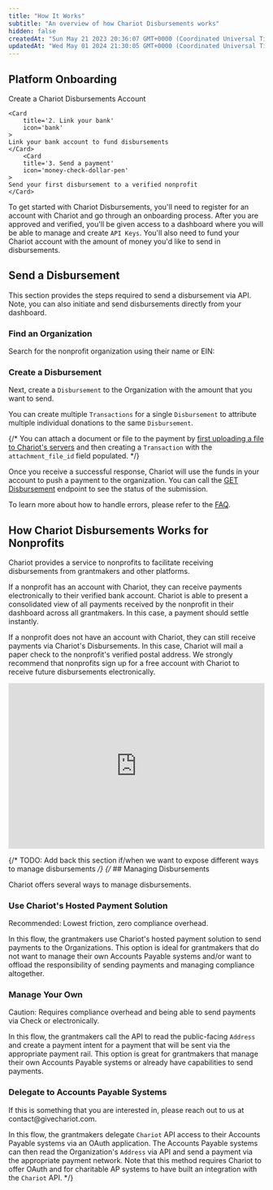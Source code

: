 ```yaml
---
title: "How It Works"
subtitle: "An overview of how Chariot Disbursements works"
hidden: false
createdAt: "Sun May 21 2023 20:36:07 GMT+0000 (Coordinated Universal Time)"
updatedAt: "Wed May 01 2024 21:30:05 GMT+0000 (Coordinated Universal Time)"
---
```


## Platform Onboarding
<CardGroup cols={3}>
    <Card
        title='1. Set up account'
        icon='user-plus'
    >
    Create a Chariot Disbursements Account
    </Card>

    <Card
        title='2. Link your bank'
        icon='bank'
    >
    Link your bank account to fund disbursements
    </Card>
        <Card
        title='3. Send a payment'
        icon='money-check-dollar-pen'
    >
    Send your first disbursement to a verified nonprofit
    </Card>
</CardGroup>

To get started with Chariot Disbursements, you'll need to register for an account with Chariot and go through an onboarding process.
After you are approved and verified, you'll be given access to a dashboard where you will be able to manage and create `API Keys`.
You'll also need to fund your Chariot account with the amount of money you'd like to send in disbursements.


## Send a Disbursement

This section provides the steps required to send a disbursement via API. Note, you can also initiate and send disbursements directly from your dashboard.

<Steps>

### Find an Organization

Search for the nonprofit organization using their name or EIN:

<EndpointRequestSnippet endpoint="GET /v1/organizations/search" />



### Create a Disbursement

Next, create a `Disbursement` to the Organization with the amount that you want to send.

You can create multiple `Transactions` for a single `Disbursement` to attribute multiple individual donations to the same `Disbursement`.

{/* <Note>
You can attach a document or file to the payment by [first uploading a file to Chariot's servers](/v2024-10-30/api/files/upload-file)
and then creating a `Transaction` with the `attachment_file_id` field populated.
</Note> */}

<EndpointRequestSnippet endpoint="POST /v1/disbursements"  example="MultipleTransactions"/>

Once you receive a successful response, Chariot will use the funds in your account to push a payment to the organization.
You can call the [GET Disbursement](/api/disbursements/get) endpoint to see the status of the submission.

To learn more about how to handle errors, please refer to the [FAQ](/guides/disbursements/faq).


</Steps>

## How Chariot Disbursements Works for Nonprofits

Chariot provides a service to nonprofits to facilitate receiving disbursements from grantmakers and other platforms.

If a nonprofit has an account with Chariot, they can receive payments electronically to their verified bank account.
Chariot is able to present a consolidated view of all payments received by the nonprofit in their dashboard across all grantmakers.
In this case, a payment should settle instantly.

If a nonprofit does not have an account with Chariot, they can still receive payments via Chariot's Disbursements.
In this case, Chariot will mail a paper check to the nonprofit's verified postal address.
We strongly recommend that nonprofits sign up for a free account with Chariot to receive future disbursements electronically.

<div style="position: relative; padding-bottom: 64.5933014354067%; height: 0;"><iframe src="https://www.loom.com/embed/10fd1d33512d49a79a4a3cb877d4f6eb?sid=da45d550-d06b-4398-8770-d7645a0a0c09" frameborder="0" webkitallowfullscreen mozallowfullscreen allowfullscreen style="position: absolute; top: 0; left: 0; width: 100%; height: 100%;"></iframe></div>


{/* TODO: Add back this section if/when we want to expose different ways to manage disbursements */}
{/* ## Managing Disbursements

Chariot offers several ways to manage disbursements.

### Use Chariot's Hosted Payment Solution

<Tip>
Recommended: Lowest friction, zero compliance overhead.
</Tip>

In this flow, the grantmakers use Chariot's hosted payment solution to send payments to the Organizations.
This option is ideal for grantmakers that do not want to manage their own Accounts Payable systems and/or want to offload the responsibility of
sending payments and managing compliance altogether.

### Manage Your Own

<Warning>
Caution: Requires compliance overhead and being able to send payments via Check or electronically.
</Warning>

In this flow, the grantmakers call the API to read the public-facing `Address`
and create a payment intent for a payment that will be sent via the appropriate payment rail.
This option is great for grantmakers that manage their own Accounts Payable systems or already have capabilities to send payments.

### Delegate to Accounts Payable Systems

<Info>
If this is something that you are interested in, please reach out to us at contact@givechariot.com.
</Info>

In this flow, the grantmakers delegate `Chariot` API access to their Accounts Payable systems via an OAuth application.
The Accounts Payable systems can then read the Organization's `Address` via API and send a payment via the appropriate payment network.
Note that this method requires Chariot to offer OAuth and for charitable AP systems to have built an integration with the `Chariot` API. */}